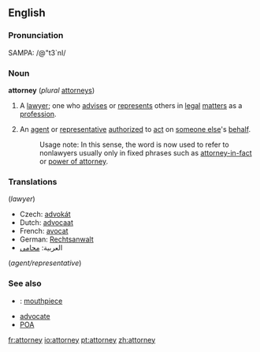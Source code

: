 ==English==

===Pronunciation===
SAMPA: /@"t3`nI/

===Noun===
'''attorney''' (''plural'' [[attorneys]])

# {{law}} A [[lawyer]]; one who [[advise]]s or [[represent]]s others in [[legal]] [[matter]]s as a [[profession]].
#An [[agent]] or [[representative]] [[authorize]]d to [[act]] on [[someone else]]'s [[behalf]].
#:Usage note:  In this sense, the word is now used to refer to nonlawyers usually only in fixed phrases such as [[attorney-in-fact]] or [[power of attorney]].

===Translations===
(''lawyer'')

*Czech: [[advokát]]
*Dutch: [[advocaat]]
*French: [[avocat]]
*German: [[Rechtsanwalt]]
*العربية: [[محامى]]
(''agent/representative'')

===See also===
*{{slang}}: [[mouthpiece]]
*[[advocate]]
*[[POA]]

[[fr:attorney]]
[[io:attorney]]
[[pt:attorney]]
[[zh:attorney]]